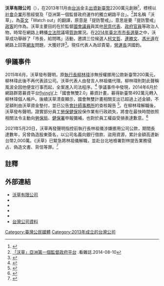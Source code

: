 {{disputed|time=2016-03-09T03:52:51+00:00}}
{{pov|time=2015-06-13T10:06:15+00:00}}
{{主條目消歧義|本條目介紹的是臺灣的[[獨立媒體|獨立媒體]]。關於中國網路流行語，請見[[臥草|臥草]]。}}

{{Infobox Company 
| company_name         = 沃草有限公司
| company_name_en      = Watchout, Co.
| company_logo         =
| company_type         = [[有限公司|有限公司]]
| company_slogan       = 
| traded_as            = 
| foundation           = 2013年11月
| location             = {{TW}}<br>[[臺北市|臺北市]][[中正區_(臺北市)|中正區]]懷寧街92之1號7樓
| area_served          = 
| local_code_name      = TW
| local_code           = 54648384
| industry             = 
| products             = 
| assets               = 
| capital              = [[新臺幣|新台幣]]21,500,000元 
| revenue              = 
| operating_income     = 
| profit               = 
| market_value         =
| num_employees        = 
| P/E ratio            =
| earnings_per_share   =
| Net_asset_value      =
| accounting_period    = 
| parent               = 
| divisions            = 
| major_shareholder    = 
| subsid               = 
| homepage             = [https://watchout.tw/ watchout.tw]
| footnotes            = 
| width                = 
}}
'''沃草有限公司'''（{{lang-en|Watchout, Co.}}），在2013年11月由[[台獨派|台派]]金主{{Who}}[[贊助|出資]][[新臺幣|新臺幣]]2200萬元創辦<ref>{{cite web|url=http://www.appledaily.com.tw/realtimenews/article/new/20151217/754936/|title=私募30萬帳目不清　1985創辦人柳林瑋認罪緩起訴|last=呂志明|publisher=蘋果日報即時新聞|date=2015-12-17|accessdate=2016-11-22|archive-date=2016-07-15|archive-url=https://web.archive.org/web/20160715032016/http://www.appledaily.com.tw/realtimenews/article/new/20151217/754936|dead-url=no}}</ref>，標榜以[[社會企業|社會企業]]形態經營及「亞洲第一個監督政府運作的獨立網路平台」。<ref>[http://www.pubu.com.tw/news/-沃草-亞洲第一個監督政府平台-1495 「沃草」亞洲第一個監督政府平台] {{Wayback|url=http://www.pubu.com.tw/news/-%E6%B2%83%E8%8D%89-%E4%BA%9E%E6%B4%B2%E7%AC%AC%E4%B8%80%E5%80%8B%E7%9B%A3%E7%9D%A3%E6%94%BF%E5%BA%9C%E5%B9%B3%E5%8F%B0-1495 |date=20190521084156 }}.看雜誌.2014-08-10</ref>其名稱「沃草」，為[[英文|英文]]「Watch out」的翻譯，原意是「提防警戒」，意思是要「提防警戒」[[政客|政客]]的作為。沃草主要目的在於監督[[國會議員|國會議員]]與其他[[民意代表|民意代表]]、[[政府官員|政府官員]]等政治人物，時常在網路上轉播[[立法院|立法院]]議場[[質詢|質詢]]實況。在[[2014年中華民國直轄市長及縣市長選舉|2014年臺北市市長選舉]]之中，沃草成功舉辦了「市長，給問嗎」活動，邀請三位候選人[[柯文哲|柯文哲]]、[[連勝文|連勝文]]、[[馮光遠|馮光遠]]在網路上回答[[網路用戶|網友]]問題，大獲好評<ref>{{cite web|url=http://www.gvm.com.tw/Boardcontent_25982_2.html|title=「沃草」直播立院實況 讓政客無所遁形|publisher=遠見雜誌2014年9月號|last=林琮盛、張智傑|date=2014-08-29|accessdate=2015-06-13|archive-date=2015-06-16|archive-url=https://web.archive.org/web/20150616143414/http://www.gvm.com.tw/Boardcontent_25982_2.html|dead-url=no}}</ref>。現任代表人為邱貴菊，[[營運長|營運長]]洪國鈞。

== 爭議事件 ==
2015年6月，沃草發布聲明，原[[執行長|執行長]][[柳林瑋|柳林瑋]]涉無授權挪用公款新臺幣200萬元，柳林瑋此後不再代表該公司。沃草代表人由發言人林祖儀代理。柳林瑋則對此聲稱風波全因他便宜行事而起，全案進入司法程序。<ref>{{cite web|url=http://www.appledaily.com.tw/realtimenews/article/new/20151014/711259/|title=柳林瑋被控A錢　1985陶曉嫚出庭作證|last=呂志明、胡守得|publisher=蘋果日報即時新聞|date=2015-10-14|accessdate=2016-10-09|archive-date=2016-09-13|archive-url=https://web.archive.org/web/20160913135257/http://www.appledaily.com.tw/realtimenews/article/new/20151014/711259/|dead-url=no}}</ref> 爭議事件中發現，2014年6月於網路群眾募資平台[[flyingV|flyingV]]上「國會無雙2.0」募資計畫，募得新臺幣492萬元轉入柳林瑋個人帳戶。後續沃草清查顯示，國會無雙計畫相關支出已超過上述金額，不足額則由沃草資金墊付，並已公告[[会计师事务所|會計師事務所]]的查核報告 <ref>{{cite web|url=https://www.facebook.com/notes/%E6%B2%83%E8%8D%89watchout/%E6%B2%83%E8%8D%89%E8%81%B2%E6%98%8E-623/472002832957935|title=沃草聲明 6/23|work=沃草facebook|date=2015-06-23}}</ref>。在柳林瑋解職後，沃草發布聲明，證實部分員工[[勞保|勞保]][[全民健康保險|健保]]投保作業有行政疏失，將會在最快時間依照相關法令主動向[[勞保局|勞保局]]、[[健保署|健保署]]申報彌補，也對於員工權益受損表達歉意。<ref>{{cite web|url=http://www.appledaily.com.tw/realtimenews/article/new/20150607/624217/|title=員工勞健保投保疏失　沃草：已開始補償作業|last=劉育良|publisher=蘋果日報即時新聞|date=2015-06-07|accessdate=2016-10-09|archive-date=2016-09-13|archive-url=https://web.archive.org/web/20160913140640/http://www.appledaily.com.tw/realtimenews/article/new/20150607/624217/|dead-url=no}}</ref>

2021年5月20日，沃草再發聲明指控前執行長林祖儀涉嫌挪用公司公款，期間長達數年，另曾偽造股東簽名，以公司名義向銀行借款、盜用資源，累計金額高達新台幣2,000萬。《沃草》已緊急將林祖儀解職，並赴台北地檢署對林提告業務侵占、偽造文書、背信等罪。<ref>{{cite web|url=https://newtalk.tw/news/view/2021-05-20/576521|title=沃草又爆執行長挪用公司2000萬公款 網批：升官發財請走此路|3=|last=翁子桓|publisher=新頭殼newtalk|date=2021-05-20|accessdate=2021-05-21|archive-date=2021-05-21|archive-url=https://web.archive.org/web/20210521231022/https://newtalk.tw/news/view/2021-05-20/576521|dead-url=no}}</ref>

==註釋==
{{reflist|2}}

==外部連結==
*[http://watchout.tw/ 沃草有限公司] {{Wayback|url=http://watchout.tw/ |date=20161007135935 }}
*{{facebook|WatchOutTW|沃草 Watchout}}
*{{instagram|watchout.tw|沃草 Watchout}}
*{{twitter|watchoutTW|沃草 Watchout}}
*{{youtube|user=CongressMusou|WatchoutTW}}
*[http://company.g0v.ronny.tw/id/54648384 台灣公司資料]

[[Category:臺灣公民媒體|Category:臺灣公民媒體]]
[[Category:2013年成立的台灣公司|Category:2013年成立的台灣公司]]